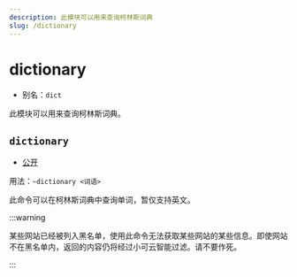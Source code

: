```yaml
---
description: 此模块可以用来查询柯林斯词典
slug: /dictionary
---
```


# dictionary


-   别名：`dict`

此模块可以用来查询柯林斯词典。

## `dictionary`

-   [公开](permissions)

用法：`~dictionary <词语>`

此命令可以在柯林斯词典中查询单词，暂仅支持英文。

:::warning

某些网站已经被列入黑名单，使用此命令无法获取某些网站的某些信息。即使网站不在黑名单内，返回的内容仍将经过小可云智能过滤。请不要作死。

:::
